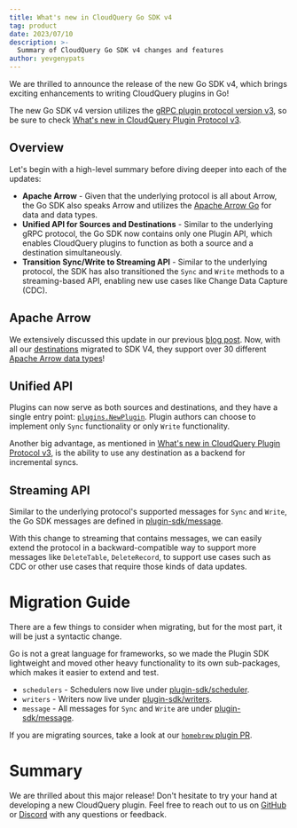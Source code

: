 ```yaml
---
title: What's new in CloudQuery Go SDK v4
tag: product
date: 2023/07/10
description: >-
  Summary of CloudQuery Go SDK v4 changes and features
author: yevgenypats
---
```



<BlogHeader/>

We are thrilled to announce the release of the new Go SDK v4, which brings exciting enhancements to writing CloudQuery plugins in Go!

The new Go SDK v4 version utilizes the [gRPC plugin protocol version v3](https://github.com/cloudquery/plugin-pb/blob/main/plugin/v3/plugin.proto), so be sure to check [What's new in CloudQuery Plugin Protocol v3](./proto-v3).

## Overview

Let's begin with a high-level summary before diving deeper into each of the updates:

- **Apache Arrow** - Given that the underlying protocol is all about Arrow, the Go SDK also speaks Arrow and utilizes the [Apache Arrow Go](https://github.com/apache/arrow/tree/main/go) for data and data types.
- **Unified API for Sources and Destinations** - Similar to the underlying gRPC protocol, the Go SDK now contains only one Plugin API, which enables CloudQuery plugins to function as both a source and a destination simultaneously.
- **Transition Sync/Write to Streaming API** - Similar to the underlying protocol, the SDK has also transitioned the `Sync` and `Write` methods to a streaming-based API, enabling new use cases like Change Data Capture (CDC).

## Apache Arrow

We extensively discussed this update in our previous [blog post](./adopting-apache-arrow-at-cloudquery). Now, with all our [destinations](../docs/plugins/destinations/overview) migrated to SDK V4, they support over 30 different [Apache Arrow data types](https://arrow.apache.org/docs/python/api/datatypes.html)!

## Unified API

Plugins can now serve as both sources and destinations, and they have a single entry point: [`plugins.NewPlugin`](https://github.com/cloudquery/plugin-sdk/tree/main/plugin). Plugin authors can choose to implement only `Sync` functionality or only `Write` functionality.

Another big advantage, as mentioned in [What's new in CloudQuery Plugin Protocol v3](./proto-v3), is the ability to use any destination as a backend for incremental syncs.

## Streaming API

Similar to the underlying protocol's supported messages for `Sync` and `Write`, the Go SDK messages are defined in [plugin-sdk/message](https://github.com/cloudquery/plugin-sdk/tree/main/message).

With this change to streaming that contains messages, we can easily extend the protocol in a backward-compatible way to support more messages like `DeleteTable`, `DeleteRecord`, to support use cases such as CDC or other use cases that require those kinds of data updates.

# Migration Guide

There are a few things to consider when migrating, but for the most part, it will be just a syntactic change.

Go is not a great language for frameworks, so we made the Plugin SDK lightweight and moved other heavy functionality to its own sub-packages, which makes it easier to extend and test.

- `schedulers` - Schedulers now live under [plugin-sdk/scheduler](https://github.com/cloudquery/plugin-sdk).
- `writers` - Writers now live under [plugin-sdk/writers](https://github.com/cloudquery/plugin-sdk/tree/main/writers).
- `message` - All messages for `Sync` and `Write` are under [plugin-sdk/message](https://github.com/cloudquery/plugin-sdk/tree/main/message).

If you are migrating sources, take a look at our [`homebrew` plugin PR](https://github.com/cloudquery/cloudquery/pull/11646).

# Summary

We are thrilled about this major release! Don't hesitate to try your hand at developing a new CloudQuery plugin. Feel free to reach out to us on [GitHub](https://github.com/cloudquery/cloudquery) or [Discord](https://cloudquery.io/discord) with any questions or feedback.
